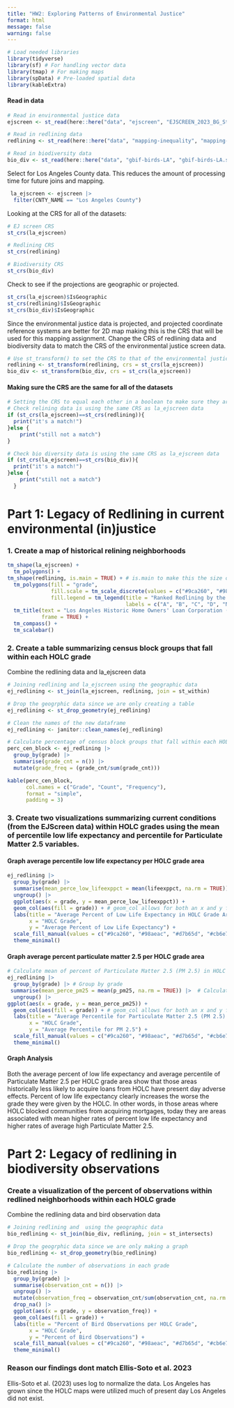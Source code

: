 ```yaml
---
title: "HW2: Exploring Patterns of Environmental Justice"
format: html
message: false
warning: false
---
```


```r
# Load needed libraries 
library(tidyverse)
library(sf) # For handling vector data
library(tmap) # For making maps
library(spData) # Pre-loaded spatial data
library(kableExtra)
```

#### Read in data
```r
# Read in environmental justice data
ejscreen <- st_read(here::here("data", "ejscreen", "EJSCREEN_2023_BG_StatePct_with_AS_CNMI_GU_VI.gdb"))

# Read in redlining data
redlining <- st_read(here::here("data", "mapping-inequality", "mapping-inequality-los-angeles.json"))

# Read in biodiversity data
bio_div <- st_read(here::here("data", "gbif-birds-LA", "gbif-birds-LA.shp"))
```
Select for Los Angeles County data. This reduces the amount of processing time for future joins and mapping.
```r
 la_ejscreen <- ejscreen |> 
  filter(CNTY_NAME == "Los Angeles County")
```

Looking at the CRS for all of the datasets: 
```r
# EJ screen CRS
st_crs(la_ejscreen)
```


```r
# Redlining CRS
st_crs(redlining)
```


```r
# Biodiversity CRS
st_crs(bio_div)
```

 Check to see if the projections are geographic or projected.
```r
st_crs(la_ejscreen)$IsGeographic
st_crs(redlining)$IsGeographic
st_crs(bio_div)$IsGeographic
```
 
Since the environmental justice data is projected, and projected coordinate reference systems are better for 2D map making this is the CRS that will be used for this mapping assignment. Change the CRS of redlining data and biodiversity data to match the CRS of the environmental justice screen data.  
```r
# Use st_transform() to set the CRS to that of the environmental justice data
redlining <- st_transform(redlining, crs = st_crs(la_ejscreen))
bio_div <- st_transform(bio_div, crs = st_crs(la_ejscreen))
```

#### Making sure the CRS are the same for all of the datasets
```r
# Setting the CRS to equal each other in a boolean to make sure they are all the same
# Check relining data is using the same CRS as la_ejscreen data
if (st_crs(la_ejscreen)==st_crs(redlining)){
  print("it's a match!")
}else {
    print("still not a match")
}

# Check bio diversity data is using the same CRS as la_ejscreen data
if (st_crs(la_ejscreen)==st_crs(bio_div)){
  print("it's a match!")
}else {
    print("still not a match")
  }
```


# Part 1: Legacy of Redlining in current environmental (in)justice
### 1. Create a map of historical relining neighborhoods 
```r
tm_shape(la_ejscreen) +
  tm_polygons() + 
tm_shape(redlining, is.main = TRUE) + # is.main to make this the size of the map
  tm_polygons(fill = "grade",
              fill.scale = tm_scale_discrete(values = c("#9ca260", "#98aeac", "#d7b65d", "#cb6e7e")), # Color matched to align with historical maps 
              fill.legend = tm_legend(title = "Ranked Redlining by the HOLC",
                                      labels = c("A", "B", "C", "D", "NA"))) + # Add the label 
  tm_title(text = "Los Angeles Historic Home Owners' Loan Corporation (HOLC) Redlining",
           frame = TRUE) + 
  tm_compass() +
  tm_scalebar()
```
### 2. Create a table summarizing census block groups that fall within each HOLC grade 

Combine the redlining data and la_ejscreen data
```r
# Joining redlining and la_ejscreen using the geographic data
ej_redlining <- st_join(la_ejscreen, redlining, join = st_within)

# Drop the geogrphic data since we are only creating a table
ej_redlining <- st_drop_geometry(ej_redlining)
```

```r
# Clean the names of the new dataframe
ej_redlining <- janitor::clean_names(ej_redlining)
```


```r
# Calculate percentage of census block groups that fall within each HOLC grade
perc_cen_block <- ej_redlining |> 
  group_by(grade) |> 
  summarise(grade_cnt = n()) |> 
  mutate(grade_freq = (grade_cnt/sum(grade_cnt)))

kable(perc_cen_block, 
      col.names = c("Grade", "Count", "Frequency"),
      format = "simple",
      padding = 3)
```
### 3. Create two visualizations summarizing current conditions (from the EJScreen data) within HOLC grades using the mean of percentile low life expectancy and percentile for Particulate Matter 2.5 variables.

#### Graph average percentile low life expectancy per HOLC grade area
```r
ej_redlining |> 
  group_by(grade) |> 
  summarise(mean_perce_low_lifeexppct = mean(lifeexppct, na.rm = TRUE)) |> 
  ungroup() |> 
  ggplot(aes(x = grade, y = mean_perce_low_lifeexppct)) +
  geom_col(aes(fill = grade)) + # geom_col allows for both an x and y for aesthetics
  labs(title = "Average Percent of Low Life Expectancy in HOLC Grade Areas",
       x = "HOLC Grade",
       y = "Average Percent of Low Life Expectancy") +
  scale_fill_manual(values = c("#9ca260", "#98aeac", "#d7b65d", "#cb6e7e")) + # Match colors to historic maps
  theme_minimal()
```


#### Graph average percent particulate matter 2.5 per HOLC grade area
```r
# Calculate mean of percent of Particulate Matter 2.5 (PM 2.5) in HOLC Grade Areas
ej_redlining |> 
  group_by(grade) |> # Group by grade 
 summarise(mean_perce_pm25 = mean(p_pm25, na.rm = TRUE)) |>  # Calculate mean pm2.5
  ungroup() |> 
ggplot(aes(x = grade, y = mean_perce_pm25)) +
  geom_col(aes(fill = grade)) + # geom_col allows for both an x and y for aesthetics
  labs(title = "Average Percentile for Particulate Matter 2.5 (PM 2.5) in HOLC Grade Areas",
       x = "HOLC Grade",
       y = "Average Percentile for PM 2.5") +
  scale_fill_manual(values = c("#9ca260", "#98aeac", "#d7b65d", "#cb6e7e")) + # Match colors to historic maps
  theme_minimal()
```

#### Graph Analysis

Both the average percent of low life expectancy and average percentile of Particulate Matter 2.5 per HOLC grade area show that those areas historically less likely to acquire loans from HOLC have present day adverse effects. Percent of low life expectancy clearly increases the worse the grade they were given by the HOLC. In other words, in those areas where HOLC blocked communities from acquiring mortgages, today they are areas associated with mean higher rates of percent low life expectancy and higher rates of average high Particulate Matter 2.5.

# Part 2: Legacy of redlining in biodiversity observations
### Create a visualization of the percent of observations within redlined neighborhoods within each HOLC grade

Combine the redlining data and bird observation data
```r
# Joining redlining and  using the geographic data
bio_redlining <- st_join(bio_div, redlining, join = st_intersects)

# Drop the geogrphic data since we are only making a graph
bio_redlining <- st_drop_geometry(bio_redlining)
```

```r
# Calculate the number of observations in each grade 
bio_redlining |> 
  group_by(grade) |> 
  summarise(observation_cnt = n()) |>
  ungroup() |> 
  mutate(observation_freq = observation_cnt/sum(observation_cnt, na.rm = TRUE)) |>
  drop_na() |> 
  ggplot(aes(x = grade, y = observation_freq)) + 
  geom_col(aes(fill = grade)) +
  labs(title = "Percent of Bird Observations per HOLC Grade",
       x = "HOLC Grade",
       y = "Percent of Bird Observations") +
  scale_fill_manual(values = c("#9ca260", "#98aeac", "#d7b65d", "#cb6e7e")) + # Match colors to historic maps
  theme_minimal()
```

### Reason our findings dont match Ellis-Soto et al. 2023
Ellis-Soto et al. (2023) uses log to normalize the data. Los Angeles has grown since the HOLC maps were utilized much of present day Los Angeles did not exist. 
